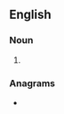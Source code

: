 ==English==

===Noun===
{{head|en|noun plural form}}

# {{plural of|logger|lang=en}}

===Anagrams===
* {{anagrams|en|slogger}}